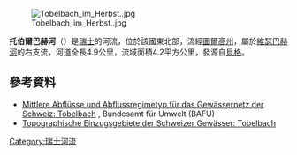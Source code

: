 {{Coord|47.575947|N|9.191176|E|display=title}}
[[Image:Tobelbach_im_Herbst..jpg|right]]

'''托伯爾巴赫河'''（{{lang-de|Tobelbach}}）是[[瑞士|瑞士]]的河流，位於該國東北部，流經[[圖爾高州|圖爾高州]]，屬於[[維瑟巴赫河_(吉森河支流)|維瑟巴赫河]]的右支流，河道全長4.9公里，流域面積4.2平方公里，發源自[[貝格_(圖爾高州)|貝格]]。

==參考資料==
* [https://api3.geo.admin.ch/rest/services/ech/MapServer/ch.bafu.mittlere-abfluesse/53597/extendedHtmlPopup?lang=de Mittlere Abflüsse und Abflussregimetyp für das Gewässernetz der Schweiz: Tobelbach] {{Wayback|url=https://api3.geo.admin.ch/rest/services/ech/MapServer/ch.bafu.mittlere-abfluesse/53597/extendedHtmlPopup?lang=de |date=20210121233824 }}, Bundesamt für Umwelt (BAFU)
* [https://api3.geo.admin.ch/rest/services/ech/MapServer/ch.bafu.wasser-teileinzugsgebiete_2/105375/extendedHtmlPopup?lang=de Topographische Einzugsgebiete der Schweizer Gewässer: Tobelbach] {{Wayback|url=https://api3.geo.admin.ch/rest/services/ech/MapServer/ch.bafu.wasser-teileinzugsgebiete_2/105375/extendedHtmlPopup?lang=de |date=20210122022628 }}

{{Switzerland-geo-stub}}
[[Category:瑞士河流|Category:瑞士河流]]